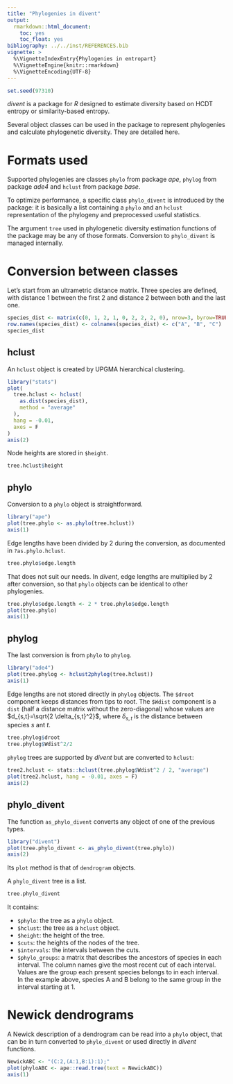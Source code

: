 ```yaml
---
title: "Phylogenies in divent"
output:
  rmarkdown::html_document:
    toc: yes
    toc_float: yes
bibliography: ../../inst/REFERENCES.bib
vignette: >
  %\VignetteIndexEntry{Phylogenies in entropart}
  %\VignetteEngine{knitr::rmarkdown}
  %\VignetteEncoding{UTF-8}
---
```


```r
set.seed(97310)
```

_divent_ is a package for _R_ designed to estimate diversity based on HCDT entropy or similarity-based entropy. 

Several object classes can be used in the package to represent phylogenies and calculate phylogenetic diversity. 
They are detailed here.


# Formats used

Supported phylogenies are classes `phylo` from package _ape_, `phylog` from package _ade4_ and `hclust` from package _base_.

To optimize performance, a specific class `phylo_divent` is introduced by the package: it is basically a list containing a `phylo` and an `hclust` representation of the phylogeny and preprocessed useful statistics.

The argument `tree` used in phylogenetic diversity estimation functions of the package may be any of those formats.
Conversion to `phylo_divent` is managed internally.


# Conversion between classes

Let's start from an ultrametric distance matrix.
Three species are defined, with distance 1 between the first 2 and distance 2 between both and the last one.

```r
species_dist <- matrix(c(0, 1, 2, 1, 0, 2, 2, 2, 0), nrow=3, byrow=TRUE)
row.names(species_dist) <- colnames(species_dist) <- c("A", "B", "C")
species_dist
```

## hclust

An `hclust` object is created by UPGMA hierarchical clustering.

```r
library("stats")
plot(
  tree.hclust <- hclust(
    as.dist(species_dist), 
    method = "average"
  ), 
  hang = -0.01, 
  axes = F
)
axis(2)
```

Node heights are stored in `$height`.

```r
tree.hclust$height
```

## phylo

Conversion to a `phylo` object is straightforward.

```r
library("ape")
plot(tree.phylo <- as.phylo(tree.hclust))
axis(1)
```

Edge lengths have been divided by 2 during the conversion, as documented in `?as.phylo.hclust`.

```r
tree.phylo$edge.length
```

That does not suit our needs.
In _divent_, edge lengths are multiplied by 2 after conversion, so that `phylo` objects can be identical to other phylogenies. 

```r
tree.phylo$edge.length <- 2 * tree.phylo$edge.length
plot(tree.phylo)
axis(1)
```

## phylog

The last conversion is from `phylo` to `phylog`.

```r
library("ade4")
plot(tree.phylog <- hclust2phylog(tree.hclust))
axis(1)
```

Edge lengths are not stored directly in `phylog` objects.
The `$droot` component keeps distances from tips to root.
The `$Wdist` component is a `dist` (half a distance matrix without the zero-diagonal) whose values are $d_{s,t}=\sqrt{2 \delta_{s,t}^2}$, where $\delta_{s,t}$ is the distance between species $s$ ant $t$.

```r
tree.phylog$droot
tree.phylog$Wdist^2/2
```

`phylog` trees are supported by _divent_ but are converted to `hclust`:

```r
tree2.hclust <- stats::hclust(tree.phylog$Wdist^2 / 2, "average")
plot(tree2.hclust, hang = -0.01, axes = F)
axis(2)
```


## phylo_divent

The function `as_phylo_divent` converts any object of one of the previous types.

```r
library("divent")
plot(tree.phylo_divent <- as_phylo_divent(tree.phylo))
axis(2)
```

Its `plot` method is that of `dendrogram` objects.

A `phylo_divent` tree is a list.

```r
tree.phylo_divent
```

It contains: 

- `$phylo`: the tree as a `phylo` object.
- `$hclust`: the tree as a `hclust` object.
- `$height`: the height of the tree.
- `$cuts`: the heights of the nodes of the tree.
- `$intervals`: the intervals between the cuts.
- `$phylo_groups`: a matrix that describes the ancestors of species in each interval.
The column names give the most recent cut of each interval.
Values are the group each present species belongs to in each interval.
In the example above, species A and B belong to the same group in the interval starting at 1. 


# Newick dendrograms

A Newick description of a dendrogram can be read into a `phylo` object, that can be in turn converted to `phylo_divent` or used directly in _divent_ functions.

```r
NewickABC <- "(C:2,(A:1,B:1):1);"
plot(phyloABC <- ape::read.tree(text = NewickABC))
axis(1)
```
